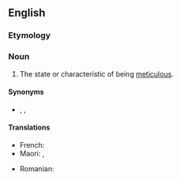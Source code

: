 ==English==

===Etymology===
{{suffix|en|meticulous|ness}}

===Noun===
{{en-noun|-}}

# The state or characteristic of being [[meticulous]].

====Synonyms====
* {{l|en|meticulosity}}, {{l|en|painstakingness}}, {{l|en|scrupulousness}}

====Translations====
{{trans-top|state or characteristic of being meticulous}}
* French: {{t+|fr|méticulosité|f}}
* Maori: {{t|mi|mārehetanga }}, {{t|mi|uhupohotanga}}
{{trans-mid}}
* Romanian: {{t+|ro|meticulozitate|f}}
{{trans-bottom}}